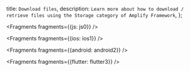   title: `Download files`,
  description: `Learn more about how to download / retrieve files using the Storage category of Amplify Framework`,
};


<Fragments fragments={{js: js0}} />


<Fragments fragments={{ios: ios1}} />


<Fragments fragments={{android: android2}} />


<Fragments fragments={{flutter: flutter3}} />
